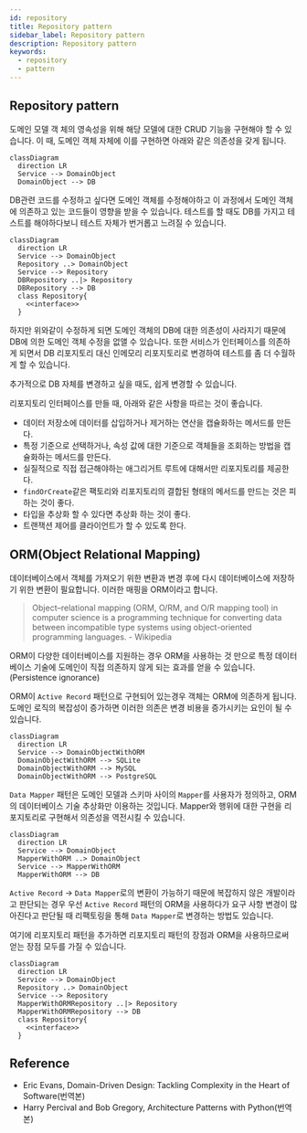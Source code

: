 ```yaml
---
id: repository
title: Repository pattern
sidebar_label: Repository pattern
description: Repository pattern
keywords:
  - repository
  - pattern
---
```


## Repository pattern

도메인 모델 객
체의 영속성을 위해 해당 모델에 대한 CRUD 기능을 구현해야 할 수 있습니다. 이 때, 도메인 객체 자체에 이를 구현하면 아래와 같은 의존성을 갖게 됩니다.

```mermaid
classDiagram
  direction LR
  Service --> DomainObject
  DomainObject --> DB
```

DB관련 코드를 수정하고 싶다면 도메인 객체를 수정해야하고 이 과정에서 도메인 객체에 의존하고 있는 코드들이 영향을 받을 수 있습니다. 테스트를 할 때도 DB를 가지고 테스트를 해야하다보니 테스트 자체가 번거롭고 느려질 수 있습니다.

```mermaid
classDiagram
  direction LR
  Service --> DomainObject
  Repository ..> DomainObject
  Service --> Repository
  DBRepository ..|> Repository
  DBRepository --> DB
  class Repository{
    <<interface>>
  }
```

하지만 위와같이 수정하게 되면 도메인 객체의 DB에 대한 의존성이 사라지기 때문에 DB에 의한 도메인 객체 수정을 없앨 수 있습니다. 또한 서비스가 인터페이스를 의존하게 되면서 DB 리포지토리 대신 인메모리 리포지토리로 변경하여 테스트를 좀 더 수월하게 할 수 있습니다.

추가적으로 DB 자체를 변경하고 싶을 때도, 쉽게 변경할 수 있습니다.

리포지토리 인터페이스를 만들 때, 아래와 같은 사항을 따르는 것이 좋습니다.

- 데이터 저장소에 데이터를 삽입하거나 제거하는 연산을 캡슐화하는 메서드를 만든다.
- 특정 기준으로 선택하거나, 속성 값에 대한 기준으로 객체들을 조회하는 방법을 캡슐화하는 메서드를 만든다.
- 실질적으로 직접 접근해야하는 애그리거트 루트에 대해서만 리포지토리를 제공한다.
- `findOrCreate`같은 팩토리와 리포지토리의 결합된 형태의 메서드를 만드는 것은 피하는 것이 좋다.
- 타입을 추상화 할 수 있다면 추상화 하는 것이 좋다.
- 트랜잭션 제어를 클라이언트가 할 수 있도록 한다.

## ORM(Object Relational Mapping)

데이터베이스에서 객체를 가져오기 위한 변환과 변경 후에 다시 데이터베이스에 저장하기 위한 변환이 필요합니다. 이러한 매핑을 ORM이라고 합니다.

> Object–relational mapping (ORM, O/RM, and O/R mapping tool) in computer science is a programming technique for converting data between incompatible type systems using object-oriented programming languages. - Wikipedia

ORM이 다양한 데이터베이스를 지원하는 경우 ORM을 사용하는 것 만으로 특정 데이터베이스 기술에 도메인이 직접 의존하지 않게 되는 효과를 얻을 수 있습니다.(Persistence ignorance)

ORM이 `Active Record` 패턴으로 구현되어 있는경우 객체는 ORM에 의존하게 됩니다. 도메인 로직의 복잡성이 증가하면 이러한 의존은 변경 비용을 증가시키는 요인이 될 수 있습니다.

```mermaid
classDiagram
  direction LR
  Service --> DomainObjectWithORM
  DomainObjectWithORM --> SQLite
  DomainObjectWithORM --> MySQL
  DomainObjectWithORM --> PostgreSQL
```

`Data Mapper` 패턴은 도메인 모델과 스키마 사이의 `Mapper`를 사용자가 정의하고, ORM의 데이터베이스 기술 추상화만 이용하는 것입니다. Mapper와 행위에 대한 구현을 리포지토리로 구현해서 의존성을 역전시킬 수 있습니다.

```mermaid
classDiagram
  direction LR
  Service --> DomainObject
  MapperWithORM ..> DomainObject
  Service --> MapperWithORM
  MapperWithORM --> DB
```

`Active Record` -> `Data Mapper`로의 변환이 가능하기 때문에 복잡하지 않은 개발이라고 판단되는 경우 우선 `Active Record` 패턴의 ORM을 사용하다가 요구 사항 변경이 많아진다고 판단될 때 리팩토링을 통해 `Data Mapper`로 변경하는 방법도 있습니다.

여기에 리포지토리 패턴을 추가하면 리포지토리 패턴의 장점과 ORM을 사용하므로써 얻는 장점 모두를 가질 수 있습니다.

```mermaid
classDiagram
  direction LR
  Service --> DomainObject
  Repository ..> DomainObject
  Service --> Repository
  MapperWithORMRepository ..|> Repository
  MapperWithORMRepository --> DB
  class Repository{
    <<interface>>
  }
```

## Reference

- Eric Evans, Domain-Driven Design: Tackling Complexity in the Heart of Software(번역본)
- Harry Percival and Bob Gregory, Architecture Patterns with Python(번역본)
